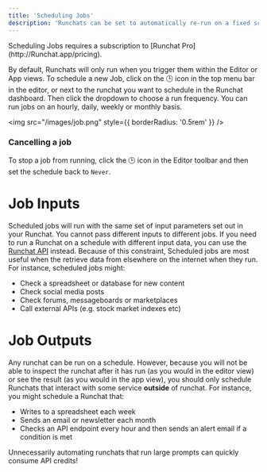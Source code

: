 ```yaml
---
title: 'Scheduling Jobs'
description: 'Runchats can be set to automatically re-run on a fixed schedule, allowing you to poll for changes to data, automatically generate daily content, create weekly summaries and more.'
---
```


<Info>
Scheduling Jobs requires a subscription to [Runchat Pro](http://Runchat.app/pricing).
</Info>

By default, Runchats will only run when you trigger them within the Editor or App views. To schedule a new Job, click on the 🕒 icon in the top menu bar in the editor, or next to the runchat you want to schedule in the Runchat dashboard. Then click the dropdown to choose a run frequency. You can run jobs on an hourly, daily, weekly or monthly basis. 

<img src="/images/job.png" style={{ borderRadius: '0.5rem' }} />

### Cancelling a job

To stop a job from running, click the 🕒 icon in the Editor toolbar and then set the schedule back to `Never`. 

# Job Inputs

Scheduled jobs will run with the same set of input parameters set out in your Runchat. You cannot pass different inputs to different jobs. If you need to run a Runchat on a schedule with different input data, you can use the [Runchat API](https://www.notion.so/ba1cdc87bb204ee19263899a8a839ae5?pvs=21) instead.  Because of this constraint, Scheduled jobs are most useful when the retrieve data from elsewhere on the internet when they run. For instance, scheduled jobs might: 

- Check a spreadsheet or database for new content
- Check social media posts
- Check forums, messageboards or marketplaces
- Call external APIs (e.g. stock market indexes etc)

# Job Outputs

Any runchat can be run on a schedule. However, because you will not be able to inspect the runchat after it has run (as you would in the editor view) or see the result (as you would in the app view), you should only schedule Runchats that interact with some service **outside** of runchat. For instance, you might schedule a Runchat that: 

- Writes to a spreadsheet each week
- Sends an email or newsletter each month
- Checks an API endpoint every hour and then sends an alert email if a condition is met

Unnecessarily automating runchats that run large prompts can quickly consume API credits!